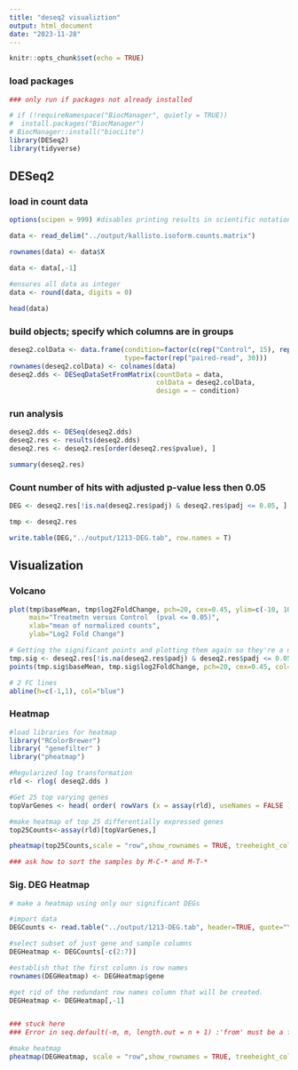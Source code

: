 ```yaml
---
title: "deseq2 visualiztion"
output: html_document
date: "2023-11-28"
---
```


```r
knitr::opts_chunk$set(echo = TRUE)
```

### load packages

```r
### only run if packages not already installed

# if (!requireNamespace("BiocManager", quietly = TRUE))
#  install.packages("BiocManager")
# BiocManager::install("biocLite")
library(DESeq2)
library(tidyverse)
```

## DESeq2

### load in count data

```r

options(scipen = 999) #disables printing results in scientific notation

data <- read_delim("../output/kallisto.isoform.counts.matrix") 

rownames(data) <- data$X

data <- data[,-1]

#ensures all data as integer
data <- round(data, digits = 0)

head(data)
```

### build objects; specify which columns are in groups

```r
deseq2.colData <- data.frame(condition=factor(c(rep("Control", 15), rep("Treatment", 15))), 
                             type=factor(rep("paired-read", 30)))
rownames(deseq2.colData) <- colnames(data)
deseq2.dds <- DESeqDataSetFromMatrix(countData = data,
                                     colData = deseq2.colData, 
                                     design = ~ condition)

```

### run analysis

```r

deseq2.dds <- DESeq(deseq2.dds)
deseq2.res <- results(deseq2.dds)
deseq2.res <- deseq2.res[order(deseq2.res$pvalue), ]

summary(deseq2.res)
```

### Count number of hits with adjusted p-value less then 0.05

```r
DEG <- deseq2.res[!is.na(deseq2.res$padj) & deseq2.res$padj <= 0.05, ]

tmp <- deseq2.res

write.table(DEG,"../output/1213-DEG.tab", row.names = T)
```

## Visualization

### Volcano

```r
plot(tmp$baseMean, tmp$log2FoldChange, pch=20, cex=0.45, ylim=c(-10, 10), log="x", col="darkgray",
     main="Treatmetn versus Control  (pval <= 0.05)",
     xlab="mean of normalized counts",
     ylab="Log2 Fold Change")

# Getting the significant points and plotting them again so they're a different color
tmp.sig <- deseq2.res[!is.na(deseq2.res$padj) & deseq2.res$padj <= 0.05, ]
points(tmp.sig$baseMean, tmp.sig$log2FoldChange, pch=20, cex=0.45, col="red")

# 2 FC lines
abline(h=c(-1,1), col="blue")
```

### Heatmap

```r
#load libraries for heatmap
library("RColorBrewer")
library( "genefilter" )
library("pheatmap")
```

```r
#Regularized log transformation
rld <- rlog( deseq2.dds )

#Get 25 top varying genes
topVarGenes <- head( order( rowVars (x = assay(rld), useNames = FALSE ), decreasing=TRUE ), 25)
```

```r
#make heatmap of top 25 differentially expressed genes
top25Counts<-assay(rld)[topVarGenes,]

pheatmap(top25Counts,scale = "row",show_rownames = TRUE, treeheight_col = 1, fontsize_col = 12, fontsize_row = 5)

### ask how to sort the samples by M-C-* and M-T-*
```

### Sig. DEG Heatmap

```r
# make a heatmap using only our significant DEGs

#import data
DEGCounts <- read.table("../output/1213-DEG.tab", header=TRUE, quote="\"")

#select subset of just gene and sample columns
DEGHeatmap <- DEGCounts[-c(2:7)]

#establish that the first column is row names 
rownames(DEGHeatmap) <- DEGHeatmap$gene

#get rid of the redundant row names column that will be created.
DEGHeatmap <- DEGHeatmap[,-1]


### stuck here
### Error in seq.default(-m, m, length.out = n + 1) :'from' must be a finite number

#make heatmap
pheatmap(DEGHeatmap, scale = "row",show_rownames = TRUE, treeheight_col = 1, fontsize_col = 10, fontsize_row = 10,)


```
